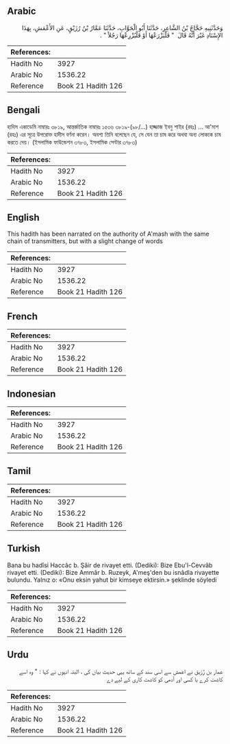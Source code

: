 ## Arabic


<div dir="rtl" lang="ar" style={{fontSize:'larger',backgroundColor:'#f8f9fa',padding:20}}>
وَحَدَّثَنِيهِ حَجَّاجُ بْنُ الشَّاعِرِ، حَدَّثَنَا أَبُو الْجَوَّابِ، حَدَّثَنَا عَمَّارُ بْنُ رُزَيْقٍ، عَنِ الأَعْمَشِ، بِهَذَا الإِسْنَادِ غَيْرَ أَنَّهُ قَالَ ‏ "‏ فَلْيَزْرَعْهَا أَوْ فَلْيُزْرِعْهَا رَجُلاً ‏"‏ ‏.‏
</div>
<div style={{backgroundColor:'#f8f9fa',padding:20, marginBottom: 10}}><table> <thead> <tr> <th>References:</th> <th></th> </tr> </thead> <tbody><tr><td>Hadith No</td><td>3927</td></tr><tr><td>Arabic No</td><td>1536.22</td></tr><tr><td>Reference</td><td>Book 21 Hadith 126</td></tr></tbody></table></div>

## Bengali


<div dir="ltr" lang="bn" style={{fontSize:'larger',backgroundColor:'#f8f9fa',padding:20}}>
হাদিস একাডেমি নাম্বারঃ ৩৮১৯, আন্তর্জাতিক নাম্বারঃ ১৫৩৬ ৩৮১৯-(৯৮/...) হাজ্জাজ ইবনু শাইর (রহঃ) ... আ'মাশ (রহঃ) এর সূত্রে উপরোক্ত হাদীস বর্ণনা করেন। অবশ্য তিনি বলেছেন যে, সে যেন তা চাষ করে অথবা অন্য লোককে চাষ করতে দেয়। (ইসলামিক ফাউন্ডেশন ৩৭৮৩, ইসলামিক সেন্টার ৩৭৮৩)
</div>
<div style={{backgroundColor:'#f8f9fa',padding:20, marginBottom: 10}}><table> <thead> <tr> <th>References:</th> <th></th> </tr> </thead> <tbody><tr><td>Hadith No</td><td>3927</td></tr><tr><td>Arabic No</td><td>1536.22</td></tr><tr><td>Reference</td><td>Book 21 Hadith 126</td></tr></tbody></table></div>

## English


<div dir="ltr" lang="en" style={{fontSize:'larger',backgroundColor:'#f8f9fa',padding:20}}>
This hadith has been narrated on the authority of A'mash with the same chain of transmitters, but with a slight change of words
</div>
<div style={{backgroundColor:'#f8f9fa',padding:20, marginBottom: 10}}><table> <thead> <tr> <th>References:</th> <th></th> </tr> </thead> <tbody><tr><td>Hadith No</td><td>3927</td></tr><tr><td>Arabic No</td><td>1536.22</td></tr><tr><td>Reference</td><td>Book 21 Hadith 126</td></tr></tbody></table></div>

## French


<div dir="ltr" lang="fr" style={{fontSize:'larger',backgroundColor:'#f8f9fa',padding:20}}>

</div>
<div style={{backgroundColor:'#f8f9fa',padding:20, marginBottom: 10}}><table> <thead> <tr> <th>References:</th> <th></th> </tr> </thead> <tbody><tr><td>Hadith No</td><td>3927</td></tr><tr><td>Arabic No</td><td>1536.22</td></tr><tr><td>Reference</td><td>Book 21 Hadith 126</td></tr></tbody></table></div>

## Indonesian


<div dir="ltr" lang="id" style={{fontSize:'larger',backgroundColor:'#f8f9fa',padding:20}}>

</div>
<div style={{backgroundColor:'#f8f9fa',padding:20, marginBottom: 10}}><table> <thead> <tr> <th>References:</th> <th></th> </tr> </thead> <tbody><tr><td>Hadith No</td><td>3927</td></tr><tr><td>Arabic No</td><td>1536.22</td></tr><tr><td>Reference</td><td>Book 21 Hadith 126</td></tr></tbody></table></div>

## Tamil


<div dir="ltr" lang="ta" style={{fontSize:'larger',backgroundColor:'#f8f9fa',padding:20}}>

</div>
<div style={{backgroundColor:'#f8f9fa',padding:20, marginBottom: 10}}><table> <thead> <tr> <th>References:</th> <th></th> </tr> </thead> <tbody><tr><td>Hadith No</td><td>3927</td></tr><tr><td>Arabic No</td><td>1536.22</td></tr><tr><td>Reference</td><td>Book 21 Hadith 126</td></tr></tbody></table></div>

## Turkish


<div dir="ltr" lang="tr" style={{fontSize:'larger',backgroundColor:'#f8f9fa',padding:20}}>
Bana bu hadîsi Haccâc b. Şâir de rivayet etti. (Dediki): Bize Ebu'l-Cevvâb rivayet etti. (Dediki): Bize Ammâr b. Ruzeyk, A'meş'den bu isnâdla rivayette bulundu. Yalnız o: «Onu eksin yahut bir kimseye ektirsin.» şeklinde söyledi
</div>
<div style={{backgroundColor:'#f8f9fa',padding:20, marginBottom: 10}}><table> <thead> <tr> <th>References:</th> <th></th> </tr> </thead> <tbody><tr><td>Hadith No</td><td>3927</td></tr><tr><td>Arabic No</td><td>1536.22</td></tr><tr><td>Reference</td><td>Book 21 Hadith 126</td></tr></tbody></table></div>

## Urdu


<div dir="rtl" lang="ur" style={{fontSize:'larger',backgroundColor:'#f8f9fa',padding:20}}>
عمار بن رُزَیق نے اعمش سے اسی سند کے ساتھ یہی حدیث بیان کی ، البتہ انہوں نے کہا : " وہ اسے کاشت کرے یا کسی اور آدمی کو کاشت کاری کے لیے دے
</div>
<div style={{backgroundColor:'#f8f9fa',padding:20, marginBottom: 10}}><table> <thead> <tr> <th>References:</th> <th></th> </tr> </thead> <tbody><tr><td>Hadith No</td><td>3927</td></tr><tr><td>Arabic No</td><td>1536.22</td></tr><tr><td>Reference</td><td>Book 21 Hadith 126</td></tr></tbody></table></div>
